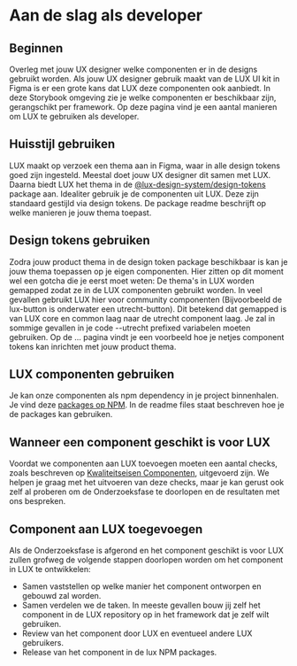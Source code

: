 
<Meta title="LUX/Aan de slag/Developers" />

[kwaliteit-componenten]: /docs/lux-architectuur-kwaliteitseisen-componenten--docs

# Aan de slag als developer

## Beginnen

Overleg met jouw UX designer welke componenten er in de designs gebruikt worden. Als jouw UX designer gebruik maakt van de LUX UI kit in Figma is er een grote kans dat LUX deze componenten ook aanbiedt.
In deze Storybook omgeving zie je welke componenten er beschikbaar zijn, gerangschikt per framework. Op deze pagina vind je een aantal manieren om LUX te gebruiken als developer.

## Huisstijl gebruiken

LUX maakt op verzoek een thema aan in Figma, waar in alle design tokens goed zijn ingesteld. Meestal doet jouw UX designer dit samen met LUX. Daarna biedt LUX het thema in de [@lux-design-system/design-tokens](https://www.npmjs.com/package/@lux-design-system/design-tokens) package aan.
Idealiter gebruik je de componenten uit LUX. Deze zijn standaard gestijld via design tokens. De package readme beschrijft op welke manieren je jouw thema toepast.

## Design tokens gebruiken

Zodra jouw product thema in de design token package beschikbaar is kan je jouw thema toepassen op je eigen componenten. Hier zitten op dit moment wel een gotcha die je eerst moet weten: De thema's in LUX worden gemapped zodat ze in de LUX componenten gebruikt worden. In veel gevallen gebruikt LUX hier voor community componenten (Bijvoorbeeld de lux-button is onderwater een utrecht-button).
Dit betekend dat gemapped is van LUX core en common laag naar de utrecht component laag. Je zal in sommige gevallen in je code --utrecht prefixed variabelen moeten gebruiken.
Op de ... pagina vindt je een voorbeeld hoe je netjes component tokens kan inrichten met jouw product thema.

## LUX componenten gebruiken

Je kan onze componenten als npm dependency in je project binnenhalen. Je vind deze [packages op NPM](https://www.npmjs.com/org/lux-design-system). In de readme files staat beschreven hoe je de packages kan gebruiken.

## Wanneer een component geschikt is voor LUX

Voordat we componenten aan LUX toevoegen moeten een aantal checks, zoals beschreven op [Kwaliteitseisen Componenten][kwaliteit-componenten], uitgevoerd zijn.
We helpen je graag met het uitvoeren van deze checks, maar je kan gerust ook zelf al proberen om de Onderzoeksfase te doorlopen en de resultaten met ons bespreken.

## Component aan LUX toegevoegen

Als de Onderzoeksfase is afgerond en het component geschikt is voor LUX zullen grofweg de volgende stappen doorlopen worden om het component in LUX te ontwikkelen:

- Samen vaststellen op welke manier het component ontworpen en gebouwd zal worden.
- Samen verdelen we de taken. In meeste gevallen bouw jij zelf het component in de LUX repository op in het framework dat je zelf wilt gebruiken.
- Review van het component door LUX en eventueel andere LUX gebruikers.
- Release van het component in de lux NPM packages.

